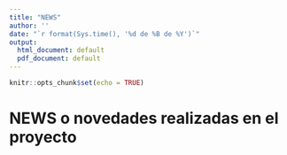 ```yaml
---
title: "NEWS"
author: ''
date: "`r format(Sys.time(), '%d de %B de %Y')`"
output:
  html_document: default
  pdf_document: default
---
```


```r
knitr::opts_chunk$set(echo = TRUE)
```

# NEWS o novedades realizadas en el proyecto

